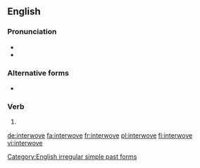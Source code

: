 ==English==

===Pronunciation===
* {{IPA|/ˈɪntərwoːv/|lang=en}}
* {{audio|en-us-interwove.ogg|Audio (US)|lang=en}}

===Alternative forms===
* {{l|en|interweaved}}

===Verb===
{{head|en|verb form}}

# {{en-simple past of|interweave}}

[[Category:English irregular simple past forms]]

[[de:interwove]]
[[fa:interwove]]
[[fr:interwove]]
[[pl:interwove]]
[[fi:interwove]]
[[vi:interwove]]